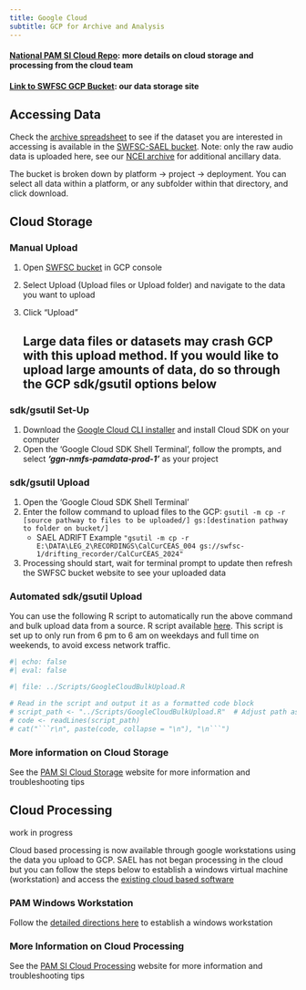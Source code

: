 ```yaml
---
title: Google Cloud
subtitle: GCP for Archive and Analysis
---
```


#### [National PAM SI Cloud Repo](https://nmfs-ost.github.io/PAM-Cloud/){target="_blank"}: more details on cloud storage and processing from the cloud team

#### [Link to SWFSC GCP Bucket](https://console.cloud.google.com/storage/browser/swfsc-1;tab=objects?forceOnBucketsSortingFiltering=true&project=ggn-nmfs-pamdata-prod-1&prefix=&forceOnObjectsSortingFiltering=false){target="_blank"}: our data storage site

## Accessing Data

Check the [archive spreadsheet](https://docs.google.com/spreadsheets/d/1bNu1GPOmyn3CRZ70Mnq4ZZmH7n7ZwIASIlcZD6zWa-k/edit?usp=sharing) to see if the dataset you are interested in accessing is available in the [SWFSC-SAEL bucket](https://console.cloud.google.com/storage/browser/swfsc-1;tab=objects?forceOnBucketsSortingFiltering=true&project=ggn-nmfs-pamdata-prod-1&prefix=&forceOnObjectsSortingFiltering=false). Note: only the raw audio data is uploaded here, see our [NCEI archive](https://sael-swfsc.github.io/SAEL-lab-manual/content/Data-Archive-NCEI.html) for additional ancillary data.

The bucket is broken down by platform -\> project -\> deployment. You can select all data within a platform, or any subfolder within that directory, and click download.

## Cloud Storage

### Manual Upload

1.  Open [SWFSC bucket](https://console.cloud.google.com/storage/browser/swfsc-1;tab=objects?forceOnBucketsSortingFiltering=true&project=ggn-nmfs-pamdata-prod-1&prefix=&forceOnObjectsSortingFiltering=false) in GCP console

2.  Select Upload (Upload files or Upload folder) and navigate to the data you want to upload

3.  Click "Upload"

    ::: callout-caution
    ## Large data files or datasets may crash GCP with this upload method. If you would like to upload large amounts of data, do so through the GCP sdk/gsutil options below
    :::

### sdk/gsutil Set-Up

1.  Download the [Google Cloud CLI installer](https://cloud.google.com/sdk/docs/install-sdk) and install Cloud SDK on your computer
2.  Open the 'Google Cloud SDK Shell Terminal', follow the prompts, and select ***'ggn-nmfs-pamdata-prod-1'*** as your project

### sdk/gsutil Upload

1.  Open the 'Google Cloud SDK Shell Terminal'
2.  Enter the follow command to upload files to the GCP: `gsutil -m cp -r [source pathway to files to be uploaded/] gs:[destination pathway to folder on bucket/]`
    -   SAEL ADRIFT Example `"gsutil -m cp -r E:\DATA\LEG_2\RECORDINGS\CalCurCEAS_004 gs://swfsc-1/drifting_recorder/CalCurCEAS_2024"`
3.  Processing should start, wait for terminal prompt to update then refresh the SWFSC bucket website to see your uploaded data

### Automated sdk/gsutil Upload

You can use the following R script to automatically run the above command and bulk upload data from a source. R script available [here](https://github.com/SAEL-SWFSC/SAEL-lab-manual/blob/main/Scripts/GoogleCloudBulkUpload.R){target="_blank"}. This script is set up to only run from 6 pm to 6 am on weekdays and full time on weekends, to avoid excess network traffic.

```r
#| echo: false
#| eval: false

#| file: ../Scripts/GoogleCloudBulkUpload.R

# Read in the script and output it as a formatted code block
# script_path <- "../Scripts/GoogleCloudBulkUpload.R"  # Adjust path as needed
# code <- readLines(script_path)
# cat("```r\n", paste(code, collapse = "\n"), "\n```")
```

### More information on Cloud Storage

See the [PAM SI Cloud Storage](https://nmfs-ost.github.io/PAM-Cloud/content/Cloud.Storage.html){target="_blank"} website for more information and troubleshooting tips

## Cloud Processing

::: callout-note
work in progress
:::

Cloud based processing is now available through google workstations using the data you upload to GCP. SAEL has not began processing in the cloud but you can follow the steps below to establish a windows virtual machine (workstation) and access the [existing cloud based software](https://docs.google.com/spreadsheets/d/1b60mbrTqpHH29vN8u6KcWdABWEfdkRhZTSwYcdnMJUM/edit?gid=1389628961#gid=1389628961){target="_blank"}

### PAM Windows Workstation

Follow the [detailed directions here](https://nmfs-ost.github.io/PAM-Cloud/content/PAM.ww.html){target="_blank"} to establish a windows workstation

### More Information on Cloud Processing

See the [PAM SI Cloud Processing](https://nmfs-ost.github.io/PAM-Cloud/content/Cloud.Processing.html){target="_blank"} website for more information and troubleshooting tips
